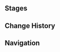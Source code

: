 {{Description|Certified player Pitot, helmsman of The Rusty Rudder &mdash; that is to say, the boss of the tavern. As the boss, he is directly involved in interacting with guests and helping them pick their drinks, and he's more than down for playing all sorts of games, including Genius Invokation TCG. He has sharpened his card skills a great deal. A tavern boss who loses to guests might be called upon to pour some out on the house, after all.|[[Map]] description}}
{{Genius Invokation TCG Character Stages Intro}}

==Stages==
{{Genius Invokation TCG Stages/Detailed|Pitot}}

==Change History==
{{Change History|4.7}}

==Navigation==
{{Genius Invokation TCG Stages Navbox}}